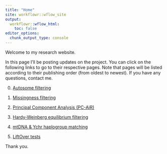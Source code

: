 ```yaml
---
title: "Home"
site: workflowr::wflow_site
output:
  workflowr::wflow_html:
    toc: false
editor_options:
  chunk_output_type: console
---
```


Welcome to my research website.

In this page I'll be posting updates on the project. You can click on the following links to go to their respective pages. Note that pages will be listed according to their publishing order (from oldest to newest). If you have any questions, contact me.

00. [Autosome filtering](auto_filt.html)

01. [Missingness filtering](missing_filt.html)

02. [Principal Component Analysis (PC-AiR)](pcair.html)

03. [Hardy-Weinberg equilibrium filtering](hwe_filtering.html)

04. [mtDNA & Ychr haplogroup matching](mtdnaychr_haplo.html)

05. [LiftOver tests](liftover_tests.html)


Thank you.